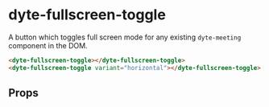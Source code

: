 # dyte-fullscreen-toggle

A button which toggles full screen mode for any existing `dyte-meeting`
component in the DOM.

```html
<dyte-fullscreen-toggle></dyte-fullscreen-toggle>
<dyte-fullscreen-toggle variant="horizontal"></dyte-fullscreen-toggle>
```

## Props

<PropsTable of="dyte-fullscreen-toggle" />
